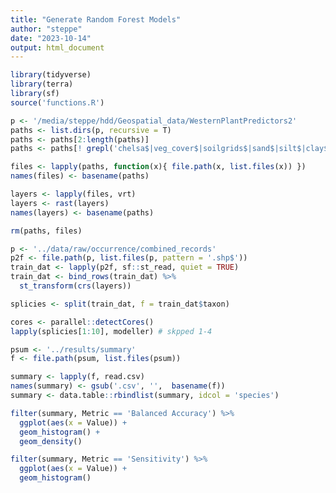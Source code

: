 ```yaml
---
title: "Generate Random Forest Models"
author: "steppe"
date: "2023-10-14"
output: html_document
---
```


```r
library(tidyverse)
library(terra)
library(sf)
source('functions.R')
```

```r

p <- '/media/steppe/hdd/Geospatial_data/WesternPlantPredictors2'
paths <- list.dirs(p, recursive = T)
paths <- paths[2:length(paths)]
paths <- paths[! grepl('chelsa$|veg_cover$|soilgrids$|sand$|silt$|clay$|phh2o$|cfvo$|soc$', paths) ]

files <- lapply(paths, function(x){ file.path(x, list.files(x)) })
names(files) <- basename(paths)

layers <- lapply(files, vrt)
layers <- rast(layers)
names(layers) <- basename(paths)

rm(paths, files)
```

```r
p <- '../data/raw/occurrence/combined_records'
p2f <- file.path(p, list.files(p, pattern = '.shp$'))
train_dat <- lapply(p2f, sf::st_read, quiet = TRUE)
train_dat <- bind_rows(train_dat) %>% 
  st_transform(crs(layers))

splicies <- split(train_dat, f = train_dat$taxon)

cores <- parallel::detectCores()
lapply(splicies[1:10], modeller) # skpped 1-4

```







```r

psum <- '../results/summary'
f <- file.path(psum, list.files(psum))

summary <- lapply(f, read.csv)
names(summary) <- gsub('.csv', '',  basename(f))
summary <- data.table::rbindlist(summary, idcol = 'species')

filter(summary, Metric == 'Balanced Accuracy') %>% 
  ggplot(aes(x = Value)) + 
  geom_histogram() +
  geom_density() 

filter(summary, Metric == 'Sensitivity') %>% 
  ggplot(aes(x = Value)) + 
  geom_histogram()
```


